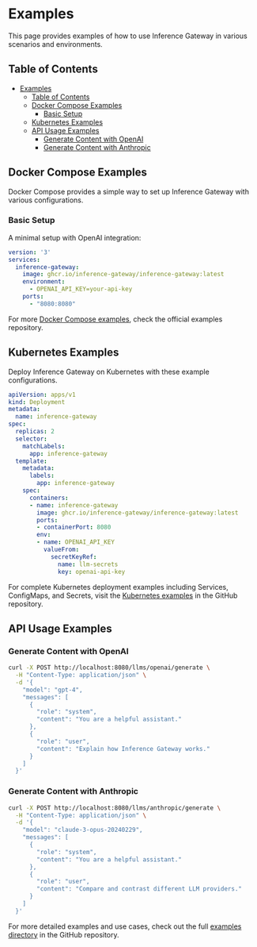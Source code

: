 # Examples

This page provides examples of how to use Inference Gateway in various scenarios and environments.

## Table of Contents
- [Examples](#examples)
  - [Table of Contents](#table-of-contents)
  - [Docker Compose Examples](#docker-compose-examples)
    - [Basic Setup](#basic-setup)
  - [Kubernetes Examples](#kubernetes-examples)
  - [API Usage Examples](#api-usage-examples)
    - [Generate Content with OpenAI](#generate-content-with-openai)
    - [Generate Content with Anthropic](#generate-content-with-anthropic)

## Docker Compose Examples

Docker Compose provides a simple way to set up Inference Gateway with various configurations.

### Basic Setup

A minimal setup with OpenAI integration:

```yaml
version: '3'
services:
  inference-gateway:
    image: ghcr.io/inference-gateway/inference-gateway:latest
    environment:
      - OPENAI_API_KEY=your-api-key
    ports:
      - "8080:8080"
```

For more [Docker Compose examples](https://github.com/inference-gateway/inference-gateway/tree/main/examples/docker-compose), check the official examples repository.

## Kubernetes Examples

Deploy Inference Gateway on Kubernetes with these example configurations.

```yaml
apiVersion: apps/v1
kind: Deployment
metadata:
  name: inference-gateway
spec:
  replicas: 2
  selector:
    matchLabels:
      app: inference-gateway
  template:
    metadata:
      labels:
        app: inference-gateway
    spec:
      containers:
      - name: inference-gateway
        image: ghcr.io/inference-gateway/inference-gateway:latest
        ports:
        - containerPort: 8080
        env:
        - name: OPENAI_API_KEY
          valueFrom:
            secretKeyRef:
              name: llm-secrets
              key: openai-api-key
```

For complete Kubernetes deployment examples including Services, ConfigMaps, and Secrets, visit the [Kubernetes examples](https://github.com/inference-gateway/inference-gateway/tree/main/examples/kubernetes) in the GitHub repository.

## API Usage Examples

### Generate Content with OpenAI

```bash
curl -X POST http://localhost:8080/llms/openai/generate \
  -H "Content-Type: application/json" \
  -d '{
    "model": "gpt-4",
    "messages": [
      {
        "role": "system",
        "content": "You are a helpful assistant."
      },
      {
        "role": "user",
        "content": "Explain how Inference Gateway works."
      }
    ]
  }'
```

### Generate Content with Anthropic

```bash
curl -X POST http://localhost:8080/llms/anthropic/generate \
  -H "Content-Type: application/json" \
  -d '{
    "model": "claude-3-opus-20240229",
    "messages": [
      {
        "role": "system",
        "content": "You are a helpful assistant."
      },
      {
        "role": "user",
        "content": "Compare and contrast different LLM providers."
      }
    ]
  }'
```


For more detailed examples and use cases, check out the full [examples directory](https://github.com/inference-gateway/inference-gateway/tree/main/examples) in the GitHub repository.
